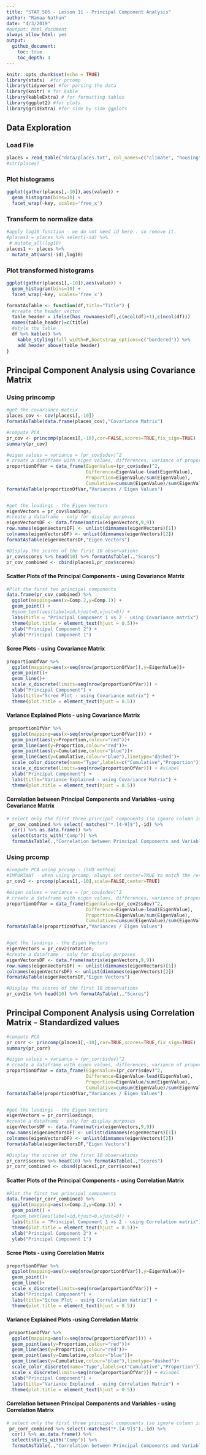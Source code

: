 ```yaml
---
title: "STAT 505 - Lesson 11 - Principal Component Analysis"
author: "Ramaa Nathan"
date: "4/3/2019"
#output: html_document
always_allow_html: yes
output: 
  github_document:
    toc: true
    toc_depth: 4
---
```



```r
knitr::opts_chunk$set(echo = TRUE)
library(stats)  #for prcomp
library(tidyverse) #for parsing the data
library(knitr) # for kable
library(kableExtra) # for formatting tables
library(ggplot2) #for plots
library(gridExtra) #for side by side ggplots
```
## Data Exploration
### Load File 
```r
places = read_table("data/places.txt", col_names=c("climate", "housing","health","crime","trans","educate","arts","recreate","econ","id") )
#str(places)
```

### Plot histograms 
```r
ggplot(gather(places[,-10]),aes(value)) +
  geom_histogram(bins=10) +
  facet_wrap(~key, scales='free_x')
```

### Transform to normalize data 
```r
#apply log10 function - we do not need id here.. so remove it.
#places1 = places %>% select(-id) %>%
 # mutate_all(log10)
places1 <- places %>% 
  mutate_at(vars(-id),log10)
```


### Plot transformed histograms 
```r
ggplot(gather(places1[,-10]),aes(value)) +
  geom_histogram(bins=10) +
  facet_wrap(~key, scales='free_x')
```


```r
formatAsTable <- function(df,title="Title") {
  #create the header vector
  table_header = ifelse(has_rownames(df),c(ncol(df)+1),c(ncol(df)))
  names(table_header)=c(title)
  #style the table
  df %>% kable() %>%
    kable_styling(full_width=F,bootstrap_options=c("bordered")) %>%
    add_header_above(table_header)
}

```

## Principal Component Analysis using Covariance Matrix
### Using princomp
```r
#get the covariance matrix
places_cov <- cov(places1[,-10])
formatAsTable(data.frame(places_cov),"Covariance Matrix")

#compute PCA 
pr_cov <- princomp(places1[,-10],cor=FALSE,scores=TRUE,fix_sign=TRUE)
summary(pr_cov)

#eigen values = variance = (pr_cov$sdev)^2
# create a dataframe with eigen values, differences, variance of proportion and ciumulative proportion of variance
proportionOfVar = data_frame(EigenValue=(pr_cov$sdev)^2,
                             Difference=EigenValue-lead(EigenValue),
                             Proportion=EigenValue/sum(EigenValue),
                             Cumulative=cumsum(EigenValue)/sum(EigenValue))
formatAsTable(proportionOfVar,"Variances / Eigen Values")


#get the loadings - the Eigen Vectors
eigenVectors = pr_cov$loadings;
#create a dataframe - only for display purposes
eigenVectorsDF <- data.frame(matrix(eigenVectors,9,9))
row.names(eigenVectorsDF) <- unlist(dimnames(eigenVectors)[1])
colnames(eigenVectorsDF) <- unlist(dimnames(eigenVectors)[2])
formatAsTable(eigenVectorsDF,"Eigen Vectors")

#Display the scores of the first 10 observations
pr_cov$scores %>% head(10) %>% formatAsTable(.,"Scores")
pr_cov_combined <- cbind(places1,pr_cov$scores)


```

#### Scatter Plots of the Principal Components - using Covariance Matrix
```r
#Plot the first two principal components
data.frame(pr_cov_combined) %>% 
  ggplot(mapping=aes(x=Comp.2,y=Comp.1)) +
  geom_point() +
  #geom_text(aes(label=id,hjust=0,vjust=0)) +
  labs(title = "Principal Component 1 vs 2 - using Covariance matrix") +
  theme(plot.title = element_text(hjust = 0.5))+
  xlab("Principal Component 2") +
  ylab("Principal Component 1") 
```

#### Scree Plots - using Covariance Matrix
```r
proportionOfVar %>% 
  ggplot(mapping=aes(x=seq(nrow(proportionOfVar)),y=EigenValue))+
  geom_point()+
  geom_line()+
  scale_x_discrete(limits=seq(nrow(proportionOfVar))) +
  xlab("Principal Component") +
  labs(title="Scree Plot - using Covariance matrix") +
  theme(plot.title = element_text(hjust = 0.5)) 
```


#### Variance Explained Plots - using Covariance Matrix
```r
 proportionOfVar %>% 
  ggplot(mapping=aes(x=seq(nrow(proportionOfVar)))) + 
  geom_point(aes(y=Proportion,colour="red"))+
  geom_line(aes(y=Proportion,colour="red"))+
  geom_point(aes(y=Cumulative,colour="blue"))+
  geom_line(aes(y=Cumulative,colour="blue"),linetype="dashed")+
  scale_color_discrete(name="Type",labels=c("Cumulative","Proportion"))+ #legend
  scale_x_discrete(limits=seq(nrow(proportionOfVar))) + #xlabel
  xlab("Principal Component") +
  labs(title="Variance Explained - using Covariance Matrix") +
  theme(plot.title = element_text(hjust = 0.5)) 
```


#### Correlation between Principal Components and Variables -using Covariance Matrix
```r
# select only the first three principal components (so ignore column id and all columns named Comp.4 to Comp.9)
 pr_cov_combined %>% select(-matches("*.[4-9]$"),-id) %>% 
  cor() %>% as.data.frame() %>% 
  select(starts_with("Comp")) %>%
  formatAsTable(.,"Correlation between Principal Components and Variables")
```

### Using prcomp

```r
#compute PCA using prcomp - (SVD method)
#IMPORTANT - when using prcomp, always set center=TRUE to match the results from princomp with covaraince matrix
pr_cov2 <- prcomp(places1[,-10],scale=FALSE,center=TRUE) 

#eigen values = variance = (pr_cov$sdev)^2
# create a dataframe with eigen values, differences, variance of proportion and ciumulative proportion of variance
proportionOfVar = data_frame(EigenValue=(pr_cov2$sdev)^2,
                             Difference=EigenValue-lead(EigenValue),
                             Proportion=EigenValue/sum(EigenValue),
                             Cumulative=cumsum(EigenValue)/sum(EigenValue))
formatAsTable(proportionOfVar,"Variances / Eigen Values")


#get the laodings - the Eigen Vectors
eigenVectors = pr_cov2$rotation;
#create a dataframe - only for display purposes
eigenVectorsDF <- data.frame(matrix(eigenVectors,9,9))
row.names(eigenVectorsDF) <- unlist(dimnames(eigenVectors)[1])
colnames(eigenVectorsDF) <- unlist(dimnames(eigenVectors)[2])
formatAsTable(eigenVectorsDF,"Eigen Vectors")

#Display the scores of the first 10 observations
pr_cov2$x %>% head(10) %>% formatAsTable(.,"Scores")

```


## Principal Component Analysis using Correlation Matrix - Standardized values 
```r
#compute PCA 
pr_corr <- princomp(places1[,-10],cor=TRUE,scores=TRUE,fix_sign=TRUE)
summary(pr_corr)

#eigen values = variance = (pr_corr$sdev)^2
# create a dataframe with eigen values, differences, variance of proportion and ciumulative proportion of variance
proportionOfVar = data_frame(EigenValue=(pr_corr$sdev)^2,
                             Difference=EigenValue-lead(EigenValue),
                             Proportion=EigenValue/sum(EigenValue),
                             Cumulative=cumsum(EigenValue)/sum(EigenValue))
formatAsTable(proportionOfVar,"Variances / Eigen Values")


#get the laodings - the Eigen Vectors
eigenVectors = pr_corr$loadings;
#create a dataframe - only for display purposes
eigenVectorsDF <- data.frame(matrix(eigenVectors,9,9))
row.names(eigenVectorsDF) <- unlist(dimnames(eigenVectors)[1])
colnames(eigenVectorsDF) <- unlist(dimnames(eigenVectors)[2])
formatAsTable(eigenVectorsDF,"Eigen Vectors")

#Display the scores of the first 10 observations
pr_corr$scores %>% head(10) %>% formatAsTable(.,"Scores")
pr_corr_combined <- cbind(places1,pr_corr$scores)
```

#### Scatter Plots of the Principal Components - using Correlation Matrix
```r
#Plot the first two principal components
data.frame(pr_corr_combined) %>% 
  ggplot(mapping=aes(x=Comp.2,y=Comp.1)) +
  geom_point() +
  #geom_text(aes(label=id,hjust=0,vjust=0)) +
  labs(title = "Principal Component 1 vs 2 - using Correlation matrix") +
  theme(plot.title = element_text(hjust = 0.5))+
  xlab("Principal Component 2") +
  ylab("Principal Component 1") 
```

#### Scree Plots - using Correlation Matrix
```r
proportionOfVar %>% 
  ggplot(mapping=aes(x=seq(nrow(proportionOfVar)),y=EigenValue))+
  geom_point()+
  geom_line()+
  scale_x_discrete(limits=seq(nrow(proportionOfVar))) +
  xlab("Principal Component") +
  labs(title="Scree Plot - using Correlation matrix") +
  theme(plot.title = element_text(hjust = 0.5)) 
```


#### Variance Explained Plots -using Correlation Matrix
```r
 proportionOfVar %>% 
  ggplot(mapping=aes(x=seq(nrow(proportionOfVar)))) + 
  geom_point(aes(y=Proportion,colour="red"))+
  geom_line(aes(y=Proportion,colour="red"))+
  geom_point(aes(y=Cumulative,colour="blue"))+
  geom_line(aes(y=Cumulative,colour="blue"),linetype="dashed")+
  scale_color_discrete(name="Type",labels=c("Cumulative","Proportion"))+ #legend
  scale_x_discrete(limits=seq(nrow(proportionOfVar))) + #xlabel
  xlab("Principal Component") +
  labs(title="Variance Explained - using Correlation Matrix") +
  theme(plot.title = element_text(hjust = 0.5)) 

```

#### Correlation between Principal Components and Variables - using Correlation Matrix
```r
# select only the first three principal components (so ignore column id and all columns named Comp.4 to Comp.9)
 pr_corr_combined %>% select(-matches("*.[4-9]$"),-id) %>% 
  cor() %>% as.data.frame() %>% 
  select(starts_with("Comp")) %>%
  formatAsTable(.,"Correlation between Principal Components and Variables")
```
